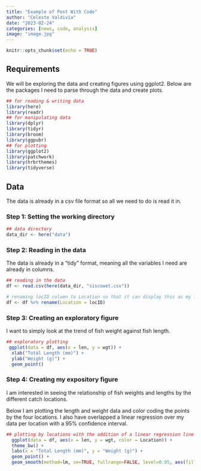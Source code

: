 ```yaml
---
title: "Example of Post With Code"
author: "Celeste Valdivia"
date: "2023-02-24"
categories: [news, code, analysis]
image: "image.jpg"
---
```



```r
knitr::opts_chunk$set(echo = TRUE)
```

## Requirements
We will be exploring the data and creating figures using ggplot2.
Below are the packages I need to parse through the data and create plots.

```r
## for reading & writing data
library(here)
library(readr)
## for manipulating data
library(dplyr)
library(tidyr)
library(broom)
library(ggpubr)
## for plotting
library(ggplot2)
library(patchwork)
library(hrbrthemes)
library(tidyverse)
```

## Data
The data is already in a csv file format so all we need to do is read it in.

### Step 1: Setting the working directory
```r
## data directory
data_dir <- here("data")
```

### Step 2: Reading in the data
The data is already in a "tidy" format, meaning all the variables I need are already in columns.
```r
## reading in the data
df <- read.csv(here(data_dir, "siscowet.csv"))

# renaming locID column to Location so that it can display this as my legend title down the line
df <- df %>% rename(Location = locID)
```

### Step 3: Creating an exploratory figure
I want to simply look at the trend of fish weight against fish length.
```r
## exploratory plotting
 ggplot(data = df, aes(x = len, y = wgt)) +
  xlab("Total Length (mm)") +
  ylab("Weight (g)") +
  geom_point()

```

### Step 4: Creating my expository figure
I am interested in seeing the relationship of fish weights and lengths by the different catch locations.

Below I am plotting the length and weight data and color coding the points by the four locations. I also have overlapped a linear regression over my data per location with a 95% confidence interval.

```r
## plotting by locations with the addition of a linear regression line
  ggplot(data = df, aes(x = len, y = wgt, color = Location)) +
  theme_bw() +
  labs(x = "Total Length (mm)", y = "Weight (g)") +
  geom_point() +
  geom_smooth(method=lm, se=TRUE, fullrange=FALSE, level=0.95, aes(fill =Location)) 

```

